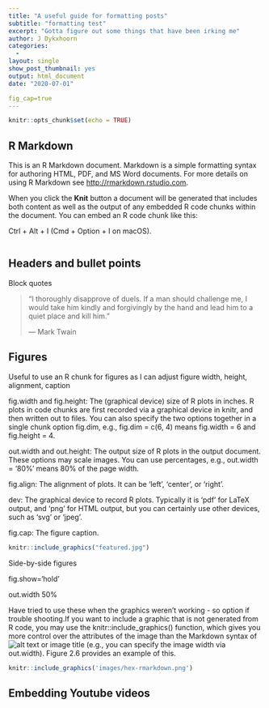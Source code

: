 ```yaml
---
title: "A useful guide for formatting posts"
subtitle: "formatting test"
excerpt: "Gotta figure out some things that have been irking me" 
author: J Dykxhoorn
categories: 
  - 
layout: single
show_post_thumbnail: yes
output: html_document
date: "2020-07-01"

fig_cap=true
---
```


```r
knitr::opts_chunk$set(echo = TRUE)
```

## R Markdown

This is an R Markdown document. Markdown is a simple formatting syntax for authoring HTML, PDF, and MS Word documents. For more details on using R Markdown see <http://rmarkdown.rstudio.com>.

When you click the **Knit** button a document will be generated that includes both content as well as the output of any embedded R code chunks within the document. You can embed an R code chunk like this:

Ctrl + Alt + I (Cmd + Option + I on macOS).


```r

```


## Headers and bullet points 

Block quotes 

> "I thoroughly disapprove of duels. If a man should challenge me,
  I would take him kindly and forgivingly by the hand and lead him
  to a quiet place and kill him."
>
> --- Mark Twain






## Figures
Useful to use an R chunk for figures as I can adjust figure width, height, alignment, caption



fig.width and fig.height: The (graphical device) size of R plots in inches. R plots in code chunks are first recorded via a graphical device in knitr, and then written out to files. You can also specify the two options together in a single chunk option fig.dim, e.g., fig.dim = c(6, 4) means fig.width = 6 and fig.height = 4.

out.width and out.height: The output size of R plots in the output document. These options may scale images. You can use percentages, e.g., out.width = '80%' means 80% of the page width.

fig.align: The alignment of plots. It can be 'left', 'center', or 'right'.

dev: The graphical device to record R plots. Typically it is 'pdf' for LaTeX output, and 'png' for HTML output, but you can certainly use other devices, such as 'svg' or 'jpeg'.

fig.cap: The figure caption.



```r
knitr::include_graphics("featured.jpg")

```



Side-by-side figures 

fig.show='hold'

out.width 50%


Have tried to use these when the graphics weren't working - so option if trouble shooting.If you want to include a graphic that is not generated from R code, you may use the knitr::include_graphics() function, which gives you more control over the attributes of the image than the Markdown syntax of ![alt text or image title](path/to/image) (e.g., you can specify the image width via out.width). Figure 2.6 provides an example of this.

```r
knitr::include_graphics('images/hex-rmarkdown.png')
```






## Embedding Youtube videos
